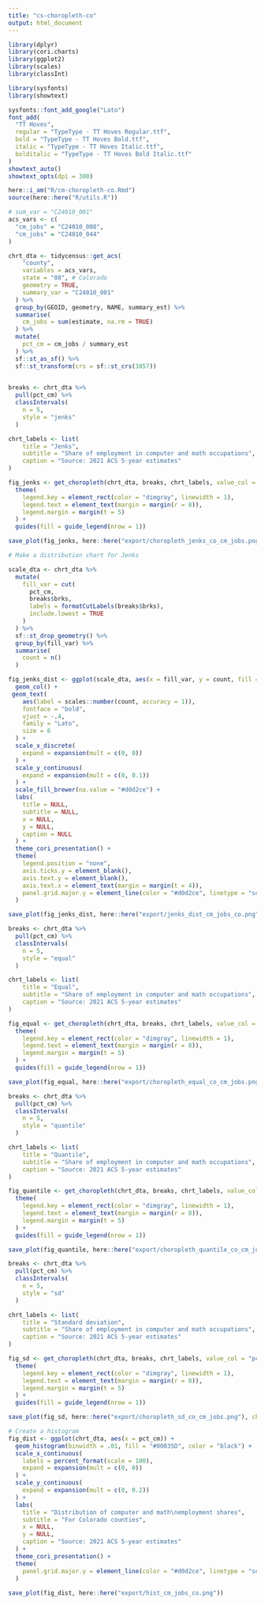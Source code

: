 ```yaml
---
title: "cs-choropleth-co"
output: html_document
---
```


```r

library(dplyr)
library(cori.charts)
library(ggplot2)
library(scales)
library(classInt)

library(sysfonts)
library(showtext)

sysfonts::font_add_google("Lato")
font_add(
  "TT Hoves",
  regular = "TypeType - TT Hoves Regular.ttf",
  bold = "TypeType - TT Hoves Bold.ttf",
  italic = "TypeType - TT Hoves Italic.ttf",
  bolditalic = "TypeType - TT Hoves Bold Italic.ttf"
)
showtext_auto()
showtext_opts(dpi = 300)

here::i_am("R/cm-choropleth-co.Rmd")
source(here::here("R/utils.R"))

```


```r

# sum_var = "C24010_001"
acs_vars <- c(
  "cm_jobs" = "C24010_008",
  "cm_jobs" = "C24010_044"
)

chrt_dta <- tidycensus::get_acs(
    "county",
    variables = acs_vars,
    state = "08", # Colorado
    geometry = TRUE,
    summary_var = "C24010_001"
  ) %>%
  group_by(GEOID, geometry, NAME, summary_est) %>%
  summarise(
    cm_jobs = sum(estimate, na.rm = TRUE)
  ) %>%
  mutate(
    pct_cm = cm_jobs / summary_est
  ) %>%
  sf::st_as_sf() %>%
  sf::st_transform(crs = sf::st_crs(3857))
  

```


```r

breaks <- chrt_dta %>%
  pull(pct_cm) %>%
  classIntervals(
    n = 5,
    style = "jenks"
  )

chrt_labels <- list(
    title = "Jenks",
    subtitle = "Share of employment in computer and math occupations",
    caption = "Source: 2021 ACS 5-year estimates"
)

fig_jenks <- get_choropleth(chrt_dta, breaks, chrt_labels, value_col = "pct_cm") +
  theme(
    legend.key = element_rect(color = "dimgray", linewidth = 1),
    legend.text = element_text(margin = margin(r = 8)),
    legend.margin = margin(t = 5)
  ) +
  guides(fill = guide_legend(nrow = 1))

save_plot(fig_jenks, here::here("export/choropleth_jenks_co_cm_jobs.png"), chart_height = 8.4)

```


```r

# Make a distribution chart for Jenks

scale_dta <- chrt_dta %>%
  mutate(
    fill_var = cut(
      pct_cm,
      breaks$brks,
      labels = formatCutLabels(breaks$brks),
      include.lowest = TRUE
    )
  ) %>%
  sf::st_drop_geometry() %>%
  group_by(fill_var) %>%
  summarise(
    count = n()
  )

fig_jenks_dist <- ggplot(scale_dta, aes(x = fill_var, y = count, fill = fill_var)) +
  geom_col() +
 geom_text(
    aes(label = scales::number(count, accuracy = 1)),
    fontface = "bold",
    vjust = -.4,
    family = "Lato",
    size = 6
  ) +
  scale_x_discrete(
    expand = expansion(mult = c(0, 0))
  ) +
  scale_y_continuous(
    expand = expansion(mult = c(0, 0.1))
  ) +
  scale_fill_brewer(na.value = "#d0d2ce") + 
  labs(
    title = NULL,
    subtitle = NULL,
    x = NULL,
    y = NULL,
    caption = NULL
  ) +
  theme_cori_presentation() +
  theme(
    legend.position = "none",
    axis.ticks.y = element_blank(),
    axis.text.y = element_blank(),
    axis.text.x = element_text(margin = margin(t = 4)),
    panel.grid.major.y = element_line(color = "#d0d2ce", linetype = "solid", linewidth = .25)
  )

save_plot(fig_jenks_dist, here::here("export/jenks_dist_cm_jobs_co.png"), add_logo = FALSE, chart_height = 4)

```

```r

breaks <- chrt_dta %>%
  pull(pct_cm) %>%
  classIntervals(
    n = 5,
    style = "equal"
  )

chrt_labels <- list(
    title = "Equal",
    subtitle = "Share of employment in computer and math occupations",
    caption = "Source: 2021 ACS 5-year estimates"
)

fig_equal <- get_choropleth(chrt_dta, breaks, chrt_labels, value_col = "pct_cm") +
  theme(
    legend.key = element_rect(color = "dimgray", linewidth = 1),
    legend.text = element_text(margin = margin(r = 8)),
    legend.margin = margin(t = 5)
  ) +
  guides(fill = guide_legend(nrow = 1))

save_plot(fig_equal, here::here("export/choropleth_equal_co_cm_jobs.png"), chart_height = 8.4)

```

```r

breaks <- chrt_dta %>%
  pull(pct_cm) %>%
  classIntervals(
    n = 5,
    style = "quantile"
  )

chrt_labels <- list(
    title = "Quantile",
    subtitle = "Share of employment in computer and math occupations",
    caption = "Source: 2021 ACS 5-year estimates"
)

fig_quantile <- get_choropleth(chrt_dta, breaks, chrt_labels, value_col = "pct_cm") +
  theme(
    legend.key = element_rect(color = "dimgray", linewidth = 1),
    legend.text = element_text(margin = margin(r = 8)),
    legend.margin = margin(t = 5)
  ) +
  guides(fill = guide_legend(nrow = 1))

save_plot(fig_quantile, here::here("export/choropleth_quantile_co_cm_jobs.png"), chart_height = 8.4)

```

```r

breaks <- chrt_dta %>%
  pull(pct_cm) %>%
  classIntervals(
    n = 5,
    style = "sd"
  )

chrt_labels <- list(
    title = "Standard deviation",
    subtitle = "Share of employment in computer and math occupations",
    caption = "Source: 2021 ACS 5-year estimates"
)

fig_sd <- get_choropleth(chrt_dta, breaks, chrt_labels, value_col = "pct_cm") +
  theme(
    legend.key = element_rect(color = "dimgray", linewidth = 1),
    legend.text = element_text(margin = margin(r = 8)),
    legend.margin = margin(t = 5)
  ) +
  guides(fill = guide_legend(nrow = 1))

save_plot(fig_sd, here::here("export/choropleth_sd_co_cm_jobs.png"), chart_height = 8.4)

```


```r

# Create a histogram
fig_dist <- ggplot(chrt_dta, aes(x = pct_cm)) +
  geom_histogram(binwidth = .01, fill = "#00835D", color = "black") +
  scale_x_continuous(
    labels = percent_format(scale = 100),
    expand = expansion(mult = c(0, 0))
  ) +
  scale_y_continuous(
    expand = expansion(mult = c(0, 0.2))
  ) +
  labs(
    title = "Distribution of computer and math\nemployment shares",
    subtitle = "For Colorado counties",
    x = NULL,
    y = NULL,
    caption = "Source: 2021 ACS 5-year estimates"
  ) + 
  theme_cori_presentation() +
  theme(
    panel.grid.major.y = element_line(color = "#d0d2ce", linetype = "solid", linewidth = .25)
  )
  
save_plot(fig_dist, here::here("export/hist_cm_jobs_co.png"))

```

